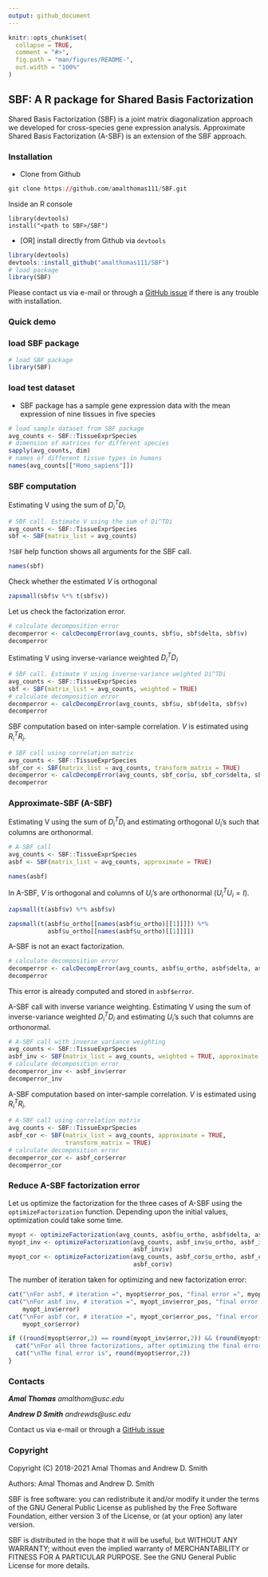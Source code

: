 ```yaml
---
output: github_document
---
```


<!-- README.md is generated from README.Rmd. Please edit that file -->

```r
knitr::opts_chunk$set(
  collapse = TRUE,
  comment = "#>",
  fig.path = "man/figures/README-",
  out.width = "100%"
)
```

## SBF: A R package for Shared Basis Factorization

Shared Basis Factorization (SBF) is a joint matrix diagonalization
approach we developed for cross-species gene expression analysis.
Approximate Shared Basis Factorization (A-SBF) is an extension of the SBF
approach.

### Installation
- Clone from Github
```r
git clone https://github.com/amalthomas111/SBF.git
```
Inside an R console
```
library(devtools)
install("<path to SBF>/SBF")
```
- [OR] install directly from Github via `devtools`
```r
library(devtools)
devtools::install_github("amalthomas111/SBF")
# load package
library(SBF)
```

Please contact us via e-mail or through
a [GitHub issue](https://github.com/amalthomas111/SBF/issues)
if there is any trouble with installation.

### Quick demo

###  load SBF package

```r
# load SBF package
library(SBF)
```

### load test dataset

- SBF package has a sample gene expression data with the mean expression of
nine tissues in five species

```r
# load sample dataset from SBF package
avg_counts <- SBF::TissueExprSpecies
# dimension of matrices for different species
sapply(avg_counts, dim)
# names of different tissue types in humans
names(avg_counts[["Homo_sapiens"]])
```

### SBF computation

Estimating V using the sum of $D_i^T D_i$
```r
# SBF call. Estimate V using the sum of Di^TDi
avg_counts <- SBF::TissueExprSpecies
sbf <- SBF(matrix_list = avg_counts)
```

`?SBF` help function shows all arguments for the SBF call.

```r
names(sbf)
```

Check whether the estimated $V$ is orthogonal
```r
zapsmall(sbf$v %*% t(sbf$v))
```
Let us check the factorization error.

```r
# calculate decomposition error
decomperror <- calcDecompError(avg_counts, sbf$u, sbf$delta, sbf$v)
decomperror
```

Estimating V using inverse-variance weighted $D_i^TD_i$
```r
# SBF call. Estimate V using inverse-variance weighted Di^TDi
avg_counts <- SBF::TissueExprSpecies
sbf <- SBF(matrix_list = avg_counts, weighted = TRUE)
# calculate decomposition error
decomperror <- calcDecompError(avg_counts, sbf$u, sbf$delta, sbf$v)
decomperror
```

SBF computation based on inter-sample correlation. 
$V$ is estimated using $R_i^T R_i$.

```r
# SBF call using correlation matrix
avg_counts <- SBF::TissueExprSpecies
sbf_cor <- SBF(matrix_list = avg_counts, transform_matrix = TRUE)
decomperror <- calcDecompError(avg_counts, sbf_cor$u, sbf_cor$delta, sbf_cor$v)
decomperror
```

### Approximate-SBF (A-SBF)

Estimating V using the sum of $D_i^T D_i$ and estimating orthogonal $U_i$'s
such that columns are orthonormal.
```r
# A-SBF call
avg_counts <- SBF::TissueExprSpecies
asbf <- SBF(matrix_list = avg_counts, approximate = TRUE)
```

```r
names(asbf)
```

In A-SBF, $V$ is orthogonal and columns of $U_i$'s are orthonormal
($U_i^T U_i = I$).

```r
zapsmall(t(asbf$v) %*% asbf$v)
```
```r
zapsmall(t(asbf$u_ortho[[names(asbf$u_ortho)[[1]]]]) %*%
           asbf$u_ortho[[names(asbf$u_ortho)[[1]]]])
```

A-SBF is not an exact factorization.

```r
# calculate decomposition error
decomperror <- calcDecompError(avg_counts, asbf$u_ortho, asbf$delta, asbf$v)
decomperror
```

This error is already computed and stored in `asbf$error`.


A-SBF call with inverse variance weighting. Estimating V using the sum of
inverse-variance weighted $D_i^T D_i$ and estimating $U_i$'s such that columns
are orthonormal.

```r
# A-SBF call with inverse variance weighting
avg_counts <- SBF::TissueExprSpecies
asbf_inv <- SBF(matrix_list = avg_counts, weighted = TRUE, approximate = TRUE)
# calculate decomposition error
decomperror_inv <- asbf_inv$error
decomperror_inv
```

A-SBF computation based on inter-sample correlation.
$V$ is estimated using $R_i^T R_i$.

````r
# A-SBF call using correlation matrix
avg_counts <- SBF::TissueExprSpecies
asbf_cor <- SBF(matrix_list = avg_counts, approximate = TRUE,
                transform_matrix = TRUE)
# calculate decomposition error
decomperror_cor <- asbf_cor$error
decomperror_cor
````
### Reduce A-SBF factorization error

Let us optimize the factorization for the three cases of A-SBF using the
`optimizeFactorization` function. Depending upon the initial values,
optimization could take some time.

```r
myopt <- optimizeFactorization(avg_counts, asbf$u_ortho, asbf$delta, asbf$v)
myopt_inv <- optimizeFactorization(avg_counts, asbf_inv$u_ortho, asbf_inv$delta,
                                   asbf_inv$v)
myopt_cor <- optimizeFactorization(avg_counts, asbf_cor$u_ortho, asbf_cor$delta,
                                   asbf_cor$v)
```

The number of iteration taken for optimizing and new factorization error:
```r
cat("\nFor asbf, # iteration =", myopt$error_pos, "final error =", myopt$error)
cat("\nFor asbf inv, # iteration =", myopt_inv$error_pos, "final error =",
    myopt_inv$error)
cat("\nFor asbf cor, # iteration =", myopt_cor$error_pos, "final error =",
    myopt_cor$error)
```
```r
if ((round(myopt$error,2) == round(myopt_inv$error,2)) && (round(myopt$error,2) == round(myopt_cor$error,2))) {
  cat("\nFor all three factorizations, after optimizing the final errors is the same(up to 2 decimals)")
  cat("\nThe final error is", round(myopt$error,2))  
}
```

### Contacts ###

***Amal Thomas*** *amalthom@usc.edu*

***Andrew D Smith*** *andrewds@usc.edu*

Contact us via e-mail or through
a [GitHub issue](https://github.com/amalthomas111/SBF/issues)

### Copyright ###

Copyright (C) 2018-2021  Amal Thomas and Andrew D. Smith

Authors: Amal Thomas and Andrew D. Smith

SBF is free software: you can redistribute it and/or modify it under
the terms of the GNU General Public License as published by the Free
Software Foundation, either version 3 of the License, or (at your
option) any later version.

SBF is distributed in the hope that it will be useful, but WITHOUT
ANY WARRANTY; without even the implied warranty of MERCHANTABILITY or
FITNESS FOR A PARTICULAR PURPOSE.  See the GNU General Public License
for more details.
